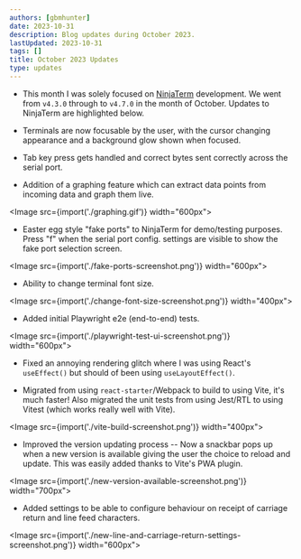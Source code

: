 ```yaml
---
authors: [gbmhunter]
date: 2023-10-31
description: Blog updates during October 2023.
lastUpdated: 2023-10-31
tags: []
title: October 2023 Updates
type: updates
---
```


* This month I was solely focused on [NinjaTerm](https://github.com/gbmhunter/NinjaTerm) development. We went from `v4.3.0` through to `v4.7.0` in the month of October. Updates to NinjaTerm are highlighted below.

* Terminals are now focusable by the user, with the cursor changing appearance and a background glow shown when focused.

* Tab key press gets handled and correct bytes sent correctly across the serial port.

* Addition of a graphing feature which can extract data points from incoming data and graph them live.

<Image src={import('./graphing.gif')} width="600px"></Image>

* Easter egg style "fake ports" to NinjaTerm for demo/testing purposes. Press "f" when the serial port config. settings are visible to show the fake port selection screen.

<Image src={import('./fake-ports-screenshot.png')} width="600px"></Image>

* Ability to change terminal font size.

<Image src={import('./change-font-size-screenshot.png')} width="400px"></Image>

* Added initial Playwright e2e (end-to-end) tests.

<Image src={import('./playwright-test-ui-screenshot.png')} width="600px"></Image>

* Fixed an annoying rendering glitch where I was using React's `useEffect()` but should of been using `useLayoutEffect()`.

* Migrated from using `react-starter`/Webpack to build to using Vite, it's much faster! Also migrated the unit tests from using Jest/RTL to using Vitest (which works really well with Vite).

<Image src={import('./vite-build-screenshot.png')} width="400px"></Image>

* Improved the version updating process -- Now a snackbar pops up when a new version is available giving the user the choice to reload and update. This was easily added thanks to Vite's PWA plugin.

<Image src={import('./new-version-available-screenshot.png')} width="700px"></Image>

* Added settings to be able to configure behaviour on receipt of carriage return and line feed characters.

<Image src={import('./new-line-and-carriage-return-settings-screenshot.png')} width="600px"></Image>
